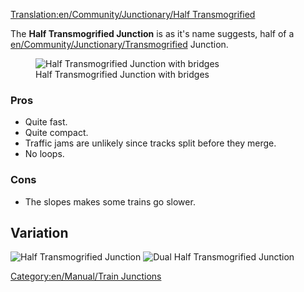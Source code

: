 [[Translation:en/Community/Junctionary/Half Transmogrified]]
{{fr/Traduction|en/Community/Junctionary/Half Transmogrified|0}}
{{en/Community/Junctionary/Navigation}}

The '''Half Transmogrified Junction''' is as it's name suggests, half of a [[en/Community/Junctionary/Transmogrified]] Junction.

[[File:en/Community/Junctionary/Ttd.half.transmogrified.variant.png|frame|none|Half Transmogrified Junction with bridges]]

===Pros===
*Quite fast.
*Quite compact.
*Traffic jams are unlikely since tracks split before they merge.
*No loops.

===Cons===
*The slopes makes some trains go slower. 

==Variation==
[[File:en/Community/Junctionary/Ttd.half.transmogrified.original.png|frame|none|Half Transmogrified Junction]]
[[File:en/Community/Junctionary/Ttd.dual.half.transmogrified.png|frame|none|Dual Half Transmogrified Junction]]
[[Category:en/Manual/Train Junctions]]